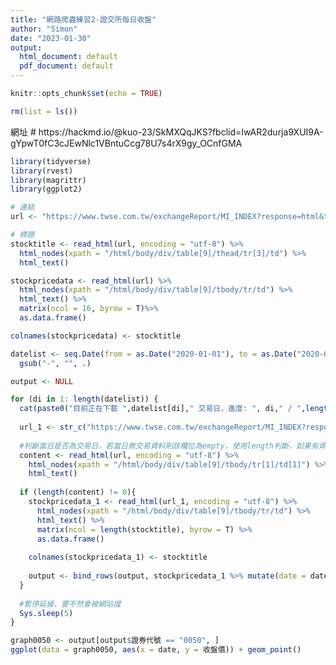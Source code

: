 ```yaml
---
title: "網路爬蟲練習2-證交所每日收盤"
author: "Simon"
date: "2023-01-30"
output:
  html_document: default
  pdf_document: default
---
```


```r
knitr::opts_chunk$set(echo = TRUE)
```

```r
rm(list = ls())
```

網址
# https://hackmd.io/@kuo-23/SkMXQqJKS?fbclid=IwAR2durja9XUI9A-gYpwT0fC3cJEwNlc1VBntuCcg78U7s4rX9gy_OCnfGMA

```r
library(tidyverse)
library(rvest)
library(magrittr)
library(ggplot2)
```

```r
# 連結
url <- "https://www.twse.com.tw/exchangeReport/MI_INDEX?response=html&type=ALLBUT0999&date=20191008"

# 標題
stocktitle <- read_html(url, encoding = "utf-8") %>%
  html_nodes(xpath = "/html/body/div/table[9]/thead/tr[3]/td") %>%
  html_text()

stockpricedata <- read_html(url) %>%
  html_nodes(xpath = "/html/body/div/table[9]/tbody/tr/td") %>%
  html_text() %>%
  matrix(ncol = 16, byrow = T)%>%
  as.data.frame()

colnames(stockpricedata) <- stocktitle
```

```r
datelist <- seq.Date(from = as.Date("2020-01-01"), to = as.Date("2020-03-31"), "days") %>%
  gsub("-", "", .)

output <- NULL

for (di in 1: length(datelist)) {
  cat(paste0("目前正在下載 ",datelist[di]," 交易日，進度: ", di," / ",length(datelist),"\n"))
  
  url_1 <- str_c("https://www.twse.com.tw/exchangeReport/MI_INDEX?response=html&type=ALLBUT0999&date=", datelist[di])
  
  #判斷當日是否為交易日，若當日無交易資料則該欄位為empty，使用length判斷，如果有資料，應該是0050這格
  content <- read_html(url, encoding = "utf-8") %>%
    html_nodes(xpath = "/html/body/div/table[9]/tbody/tr[1]/td[1]") %>%
    html_text()
  
  if (length(content) != 0){   
    stockpricedata_1 <- read_html(url_1, encoding = "utf-8") %>%
      html_nodes(xpath = "/html/body/div/table[9]/tbody/tr/td") %>%
      html_text() %>%
      matrix(ncol = length(stocktitle), byrow = T) %>%
      as.data.frame()
    
    colnames(stockpricedata_1) <- stocktitle
    
    output <- bind_rows(output, stockpricedata_1 %>% mutate(date = datelist[di]))    
  }
  
  #暫停延緩，要不然會被網站擋
  Sys.sleep(5)
} 
```

```r
graph0050 <- output[output$證券代號 == "0050", ]
ggplot(data = graph0050, aes(x = date, y = 收盤價)) + geom_point()
```